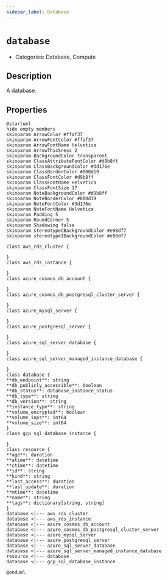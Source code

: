 ```yaml
---
sidebar_label: Database
---
```


# `database`

- Categories: Database, Compute

## Description

A database.

## Properties

<ZoomPanPinch>

```kroki imgType="plantuml" imgAlt="Diagram of Database data model"
@startuml
hide empty members
skinparam ArrowColor #ffaf37
skinparam ArrowFontColor #ffaf37
skinparam ArrowFontName Helvetica
skinparam ArrowThickness 2
skinparam BackgroundColor transparent
skinparam ClassAttributeFontColor #d9b8ff
skinparam ClassBackgroundColor #3d176e
skinparam ClassBorderColor #000d19
skinparam ClassFontColor #d9b8ff
skinparam ClassFontName Helvetica
skinparam ClassFontSize 17
skinparam NoteBackgroundColor #d9b8ff
skinparam NoteBorderColor #000d19
skinparam NoteFontColor #3d176e
skinparam NoteFontName Helvetica
skinparam Padding 5
skinparam RoundCorner 5
skinparam Shadowing false
skinparam stereotypeCBackgroundColor #e98df7
skinparam stereotypeIBackgroundColor #e98df7

class aws_rds_cluster {

}
class aws_rds_instance {

}
class azure_cosmos_db_account {

}
class azure_cosmos_db_postgresql_cluster_server {

}
class azure_mysql_server {

}
class azure_postgresql_server {

}
class azure_sql_server_database {

}
class azure_sql_server_managed_instance_database {

}
class database {
**db_endpoint**: string
**db_publicly_accessible**: boolean
**db_status**: database_instance_status
**db_type**: string
**db_version**: string
**instance_type**: string
**volume_encrypted**: boolean
**volume_iops**: int64
**volume_size**: int64
}
class gcp_sql_database_instance {

}
class resource {
**age**: duration
**atime**: datetime
**ctime**: datetime
**id**: string
**kind**: string
**last_access**: duration
**last_update**: duration
**mtime**: datetime
**name**: string
**tags**: dictionary[string, string]
}
database <|--- aws_rds_cluster
database <|--- aws_rds_instance
database <|--- azure_cosmos_db_account
database <|--- azure_cosmos_db_postgresql_cluster_server
database <|--- azure_mysql_server
database <|--- azure_postgresql_server
database <|--- azure_sql_server_database
database <|--- azure_sql_server_managed_instance_database
resource <|--- database
database <|--- gcp_sql_database_instance

@enduml
```

</ZoomPanPinch>

